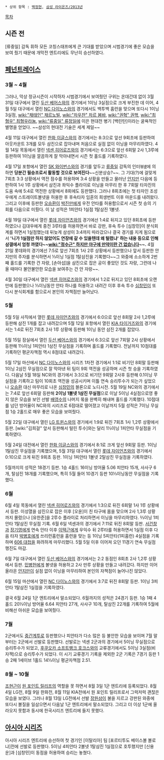  * 상위 항목 : [[백정현]], [[삼성 라이온즈/2013년]]

[[목차]]
== 시즌 전 ==
[류중일] 감독 휘하 모든 코칭스태프에게 큰 기대를 받았으며 시범경기에 좋은 모습을 보여 줬기 때문에 개막전 엔트리에도 무난히 승선하였다. 

== [[페넌트레이스]] ==
=== 3월 ~ 4월 ===
그러나, 막상 정규시즌이 시작하자 시범경기에서 보여줬던 구위는 온데간데 없이 3월 31일 대구에서 열린 [[두산 베어스]]와의 경기에서 1이닝 3실점으로 크게 부진한 데 이어, 4월 5일 대구에서 열린 [[NC 다이노스]]와의 경기에서도 백투백 홈런을 맞으며 또다시 1이닝 3실점, [[wiki:"채태인" 채르노빌]], [[wiki:"차우찬" 차르 봄바]], [[wiki:"권혁" 권핵]], [[wiki:"최형우" 최형우라늄]], [[wiki:"류중일" 류정일]]에 이은 현대전 병기 [백린탄]이라는 굴욕적인 별명을 얻었다. ~~삼성의 현대전 기술은 세계 제일~~

4월 11일 대구에서 열린 [[한화 이글스]]와의 경기에서는 8:3으로 앞선 9회초에 등판하여 아웃카운트 3개를 모두 삼진으로 잡아내며 처음으로 실점 없이 이닝을 마무리하였다. 4월 14일 목동에서 열린 [[넥센 히어로즈]]와의 경기에서는 6:3으로 앞선 6회말 2사 1,3루에 등판하여 1이닝을 깔끔하게 잘 막아내면서 시즌 첫 홀드를 기록하였다.

4월 17일 포항에서 열린 [[SK 와이번스]]와의 경기를 앞두고 [[류중일]] 감독의 인터뷰[http://sports.news.naver.com/sports/index.nhn?category=baseball&ctg=news&mod=read&office_id=144&article_id=0000200754 #]에 의하면 '''당분간 필승조로서 활동할 것으로 보여진다'''~~신분상승?~~. 그 기대(?)에 걸맞게 7회초 3:3 상황에서 역전 점수를 허용하며 3:4 상황을 만들고 물러난 [[안지만]] 다음에 등판하여 1사 1루 상황에서 삼진과 좌익수 플라이로 이닝을 마무리 한 후 7회말 타자진의 도움 속에 5:4로 역전한 상황에서 8회에도 등판했다. 그러나 8회초에는 첫 타자인 조성우에게 스트레이트볼넷을 허용한 후 후속타자 임훈의 희생번트 이후 마운드를 내려왔다. 그리고 이후에 등판한 [[오승환]]이 [[박진만]]에게 우전 안타를 허용함으로서 시즌 첫 승의 기회를 다음으로 미뤘다. 이 날 성적은 1피안타 1실점 1탈삼진 1볼넷.

4월 19일 대구에서 열린 [[롯데 자이언츠]]와의 경기에선 1:4로 뒤지고 있던 8회초에 등판하였으나 김대우에게 중전 3루타를 허용하면서 바로 강판, 후속 투수 [심창민]이 분식회계를 하면서 1실점했는데 뒤늦게 삼성이 3:4까지 따라갔으나 결국 경기를 지게 됨으로서 ''''니가 1실점만 하지 않았어도 연장에 갈 수 있을텐데 왜 털렸냐' 하는 내용 등으로 인해 삼갤에서 엄청 까였다~~[[wiki:"정수근" 하지만 야구에 만약이란 건 없습니다]]~~.'''
4월 21일 롯데와의 경기에선 7:5로 앞선 7회초 1사 2루 상황에서 등판했으나 앞서 등판한 안지만의 주자를 분식하면서 ⅓이닝 1실점 1탈삼진을 기록했다~~그 와중에 소소하게 2번째 홀드를 기록한 건 자랑, [손아섭]을 삼진으로 잡은 공이 좋았던 것도 자랑, 그런데 나올 때마다 불안불안한 모습을 보여주는 건 안 자랑~~.

4월 30일 대구에서 열린 [[넥센 히어로즈]]와의 경기에서 1:2로 뒤지고 있던 8회초에 오랜만에 등판했으나 ⅓이닝동안 안타 하나를 허용하고 내려간 이후 후속 투수 [[심창민]]이 또다시 분식회계를 함으로서 본인의 자책점만 늘어났다.

=== 5월 ===
5월 5일 사직에서 열린 [[롯데 자이언츠]]와의 경기에서 6:0으로 앞선 8회말 2사 1,2루에 등판해 삼진 1개를 잡고 내려갔으며 5월 12일 포항에서 열린 [[KIA 타이거즈]]와의 경기에서는 1:4로 뒤진 7회초 2사 1루 상황에 등판해 1이닝 동안 삼진 2개를 잡았다. 

5월 15일 잠실에서 열린 [[두산 베어스]]와의 경기에서 6:3으로 앞선 7회말 2사 상황에서 등판해 1⅓이닝 1피안타 1삼진 무실점을 기록하며 홀드를 기록했다. 전날까지 10점대를 기록하던 평균자책점 역시 8점대로 내려갔다.

5월 17일 마산에서 [[NC 다이노스]]와의 시리즈 1차전 경기에서 1:1로 비기던 8회말 등판해 1이닝 2삼진 무실점으로 잘 막아낸 뒤 팀이 9회 역전을 성공하며 시즌 첫 승을 기록하였다. 다음날 5월 18일 NC와의 경기에서 3:3으로 비기던 9회말 2사후 등판해 0.1이닝 무실점을 기록하고 팀이 10회초 역전을 성공시키며 이틀 연속 승리투수가 되는가 싶었으나 [[오승환]] 대신 마무리로 나온 [[심창민]]의 블론으로 노디시전.
5월 19일 NC와의 경기에서는 7:4로 앞선 6회말 등판해  '''2이닝 1볼넷 1삼진 무실점'''으로 이날 5이닝 4실점으로영 좋지 않은 모습을 보인 선발 [[배영수]]의 나머지 몪을 완벽히 해내며 홀드를 기록했다. 10점대를 넘던 방어율이 NC와의 시리즈로 6점대로 떨어졌고 이날까지 5월 성적은 7이닝 무실점 1승 2홀드로 매우 좋은 모습을 보여줬다.

5월 22일 대구에서 열린 [[LG 트윈스]]와의 경기에서 1:9로 뒤진 7회초 1사 1,2루 상황에서 등판. [wiki:"김희걸" 앞서 등판해서 털린 투수]와는 달리 1⅓이닝 1피안타 무실점을 기록하였다.

5월 24일 대전에서 열린 [[한화 이글스]]와의 경기에서 8:1로 크게 앞선 9회말 등판. 1이닝 1탈삼진 무실점을 기록했으며, 5월 31일 대구에서 열린 [[롯데 자이언츠]]와의 경기에서 0:10으로 크게 뒤진 9회초 등판. 1이닝 1피안타 1볼넷 2탈삼진 무실점을 기록하였다.

5월까지의 성적은 18경기 등판. 1승 4홀드 16이닝 방어율 5.06 피안타 15개, 사사구 6개, 탈삼진 18개를 기록했으며, 특히 5월 들어 10경기 등판 10⅓이닝동안 무실점을 기록했다. 

=== 6월 ===
6월 4일 목동에서 열린 [[넥센 히어로즈]]와의 경기에서 1:3으로 뒤진 6회말 1사 1루 상황에서 등판. 이성열을 삼진으로 잡은 이후 [오윤]이 친 타구에 몸을 맞으며 2사 1,3루 상황까지 몰렸으나 [유한준]을 2루수 플라이로 처리하면서 이닝을 마무리하였다. ⅔이닝 1피안타 1탈삼진 무실점 기록.
6월 6일 넥센과의 경기에서 7:11로 뒤진 8회말 등판. [[서건창]]과 [[장기영]]에게 연속 안타 이후 [[이택근]]에게 우익수 뒤 2루타를 허용하면서 1실점 이후 다음 타자 [[박병호]]에게 쓰리런홈런을 홈런을 맞는 등 1이닝 5피안타(1피홈런) 4실점을 기록하며 [[606 대첩]]을 화려하게 마무리했다. 5월 5일 이후 이어져 오던 11경기 연속 무실점 행진도 마감.

6월 7일 대구에서 열린 [[두산 베어스]]와의 경기에서는 2:2 동점인 8회초 2사 1,2루 상황에서 등판. [[민병헌]]에게 볼넷을 허용하고 2사 만루 상황을 만들고 내려갔다. 하지만 이어 올라온 [[안지만]]이 실점 없이 이닝을 마무리하여 본인의 자책점이 늘어나진 않았다.

6월 15일 마산에서 열린 [[NC 다이노스]]와의 경기에서 3:7로 뒤진 8회말 등판. 1이닝 3피안타 1탈삼진 1실점을 기록하였다.

결국 6월 24일 1군 엔트리에서 말소되었다. 6월까지의 성적은 24경기 등판. 1승 1패 4홀드 20⅓이닝 방어율 6.64 피안타 27개, 사사구 10개, 탈삼진 22개를 기록하여 5월에 비해선 아쉬운 모습을 보여줬다. 

=== 7월 ===
2군에서도 [[중간계투]]로 등판했으나 피안타가 다소 많은 등 불안한 모습을 보이며 7월 말부터는 2군에서 선발로 등판했다. 선발로는 넥센 2군과의 경기에서 5이닝 무실점으로 승리투수가 되었고, [[후쿠오카 소프트뱅크 호크스]]와의 교류경기에서도 5이닝 3실점(비자잭)으로 승리투수가 되었다. 이 시기 교류경기 기록을 제외한 2군 기록은 7경기 등판 1승 2패 1세이브 1홀드 14⅓이닝 평균자책점 2.51.

=== 8월 ~ 10월 ===
[[조현근]]이 [[원 포인트 릴리프]]의 역할을 못 하면서 8월 3일 1군 엔트리에 등록되었다. 8월 4일 LG전, 8월 9일 한화전, 8월 11일 KIA전에서 원 포인트 릴리프로서 그럭저럭 괜찮은 모습을 보였다. 그러나 8월 13일 LG전에서 선발 [[장원삼]]이 불을 지르고 강판된 와중에 또다시 볼질을 일삼으면서 다음날 1군 엔트리에서 말소되었다. 그리고 더 이상 1군에 올라오지 못함과 동시에 한국시리즈 엔트리에 들지 못했다.

== [[아시아 시리즈]] ==
아시아 시리즈 엔트리에 승선하여 첫 경기인 [이탈리아] 팀 [포르티투도 베이스볼 볼로냐]전에 선발로 등판했다. 5이닝 4피안타 2볼넷 1탈삼진 1실점으로 호투했지만 [신용운]과 [심창민]이 동점을 허용하여 승리는 놓쳤다.
